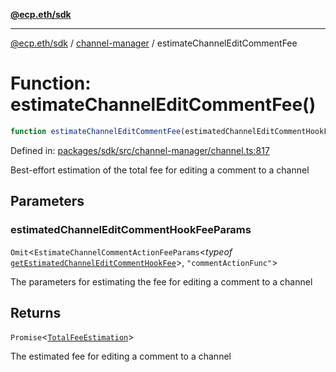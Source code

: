 [**@ecp.eth/sdk**](../../index.mdx)

***

[@ecp.eth/sdk](/sdk-reference/index.mdx) / [channel-manager](/sdk-reference/channel-manager/index.mdx) / estimateChannelEditCommentFee

# Function: estimateChannelEditCommentFee()

```ts
function estimateChannelEditCommentFee(estimatedChannelEditCommentHookFeeParams): Promise<TotalFeeEstimation>;
```

Defined in: [packages/sdk/src/channel-manager/channel.ts:817](https://github.com/ecp-eth/comments-monorepo/blob/main/packages/sdk/src/channel-manager/channel.ts#L817)

Best-effort estimation of the total fee for editing a comment to a channel

## Parameters

### estimatedChannelEditCommentHookFeeParams

`Omit`\<`EstimateChannelCommentActionFeeParams`\<*typeof* [`getEstimatedChannelEditCommentHookFee`](/sdk-reference/channel-manager/functions/getEstimatedChannelEditCommentHookFee.mdx)\>, `"commentActionFunc"`\>

The parameters for estimating the fee for editing a comment to a channel

## Returns

`Promise`\<[`TotalFeeEstimation`](/sdk-reference/channel-manager/types/type-aliases/TotalFeeEstimation.mdx)\>

The estimated fee for editing a comment to a channel
